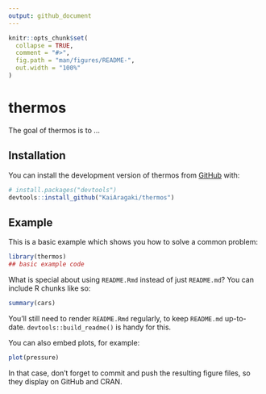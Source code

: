 ```yaml
---
output: github_document
---
```


<!-- README.md is generated from README.Rmd. Please edit that file -->

```r
knitr::opts_chunk$set(
  collapse = TRUE,
  comment = "#>",
  fig.path = "man/figures/README-",
  out.width = "100%"
)
```

# thermos

<!-- badges: start -->
<!-- badges: end -->

The goal of thermos is to ...

## Installation

You can install the development version of thermos from [GitHub](https://github.com/) with:

``` r
# install.packages("devtools")
devtools::install_github("KaiAragaki/thermos")
```

## Example

This is a basic example which shows you how to solve a common problem:

```r
library(thermos)
## basic example code
```

What is special about using `README.Rmd` instead of just `README.md`? You can include R chunks like so:

```r
summary(cars)
```

You'll still need to render `README.Rmd` regularly, to keep `README.md` up-to-date. `devtools::build_readme()` is handy for this.

You can also embed plots, for example:

```r
plot(pressure)
```

In that case, don't forget to commit and push the resulting figure files, so they display on GitHub and CRAN.
